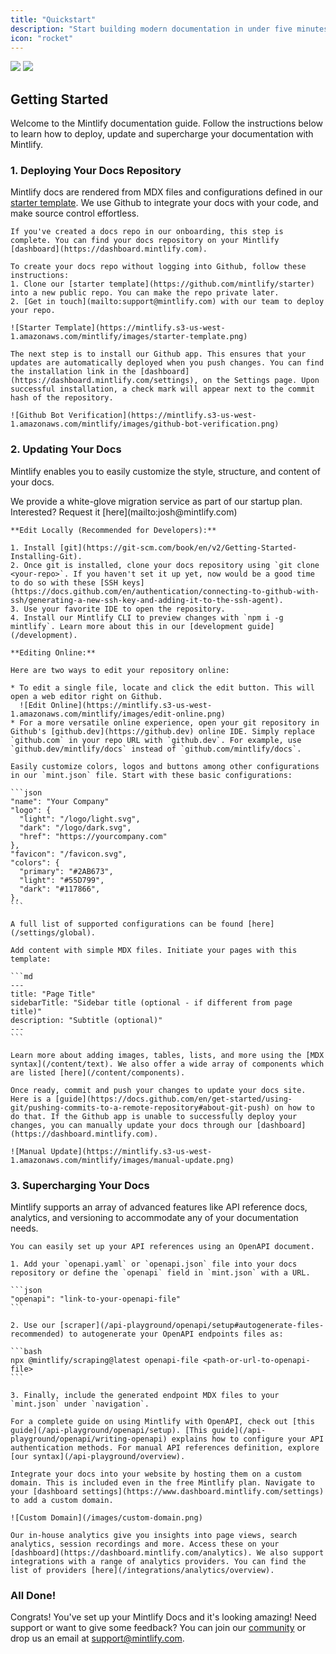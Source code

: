 ```yaml
---
title: "Quickstart"
description: "Start building modern documentation in under five minutes"
icon: "rocket"
---
```


<Frame>
  <img
    className="block dark:hidden"
    src="https://mintlify-assets.b-cdn.net/hero-light.png"
  />
  <img
    className="hidden dark:block"
    src="https://mintlify-assets.b-cdn.net/hero-dark.png"
  />
</Frame>

## Getting Started

Welcome to the Mintlify documentation guide. Follow the instructions below to learn how to deploy, update and supercharge your documentation with Mintlify.

### 1. Deploying Your Docs Repository

Mintlify docs are rendered from MDX files and configurations defined in our [starter template](https://github.com/mintlify/starter). We use Github to integrate your docs with your code, and make source control effortless.

<AccordionGroup>
  <Accordion icon="github" title="Creating Your Documentation Repository">

    If you've created a docs repo in our onboarding, this step is complete. You can find your docs repository on your Mintlify [dashboard](https://dashboard.mintlify.com).

    To create your docs repo without logging into Github, follow these instructions:
    1. Clone our [starter template](https://github.com/mintlify/starter) into a new public repo. You can make the repo private later.
    2. [Get in touch](mailto:support@mintlify.com) with our team to deploy your repo.

    ![Starter Template](https://mintlify.s3-us-west-1.amazonaws.com/mintlify/images/starter-template.png)

  </Accordion>

  <Accordion icon="message-bot" title="Installing Our Github App">
  
    The next step is to install our Github app. This ensures that your updates are automatically deployed when you push changes. You can find the installation link in the [dashboard](https://dashboard.mintlify.com/settings), on the Settings page. Upon successful installation, a check mark will appear next to the commit hash of the repository.

    ![Github Bot Verification](https://mintlify.s3-us-west-1.amazonaws.com/mintlify/images/github-bot-verification.png)

  </Accordion>

</AccordionGroup>

### 2. Updating Your Docs

Mintlify enables you to easily customize the style, structure, and content of your docs.

<Note>
  We provide a white-glove migration service as part of our startup plan.
  Interested? Request it [here](mailto:josh@mintlify.com)
</Note>

<AccordionGroup>
  <Accordion icon="rectangle-terminal" title="Setting up Your Editing Environment">
  
    **Edit Locally (Recommended for Developers):**

    1. Install [git](https://git-scm.com/book/en/v2/Getting-Started-Installing-Git).
    2. Once git is installed, clone your docs repository using `git clone <your-repo>`. If you haven't set it up yet, now would be a good time to do so with these [SSH keys](https://docs.github.com/en/authentication/connecting-to-github-with-ssh/generating-a-new-ssh-key-and-adding-it-to-the-ssh-agent).
    3. Use your favorite IDE to open the repository.
    4. Install our Mintlify CLI to preview changes with `npm i -g mintlify`. Learn more about this in our [development guide](/development).

    **Editing Online:**

    Here are two ways to edit your repository online:

    * To edit a single file, locate and click the edit button. This will open a web editor right on Github.
      ![Edit Online](https://mintlify.s3-us-west-1.amazonaws.com/mintlify/images/edit-online.png)
    * For a more versatile online experience, open your git repository in Github's [github.dev](https://github.dev) online IDE. Simply replace `github.com` in your repo URL with `github.dev`. For example, use `github.dev/mintlify/docs` instead of `github.com/mintlify/docs`.

  </Accordion>

  <Accordion icon="palette" title="Customizing Your Brand (mint.json)">
  
    Easily customize colors, logos and buttons among other configurations in our `mint.json` file. Start with these basic configurations:

    ```json
    "name": "Your Company"
    "logo": {
      "light": "/logo/light.svg",
      "dark": "/logo/dark.svg",
      "href": "https://yourcompany.com"
    },
    "favicon": "/favicon.svg",
    "colors": {
      "primary": "#2AB673",
      "light": "#55D799",
      "dark": "#117866",
    },
    ```

    A full list of supported configurations can be found [here](/settings/global).

  </Accordion>

  <Accordion icon="pencil" title="Adding Content">

    Add content with simple MDX files. Initiate your pages with this template:

    ```md
    ---
    title: "Page Title"
    sidebarTitle: "Sidebar title (optional - if different from page title)"
    description: "Subtitle (optional)"
    ---
    ```

    Learn more about adding images, tables, lists, and more using the [MDX syntax](/content/text). We also offer a wide array of components which are listed [here](/content/components).

  </Accordion>

  <Accordion icon="rocket" title="Pushing Your Changes">

    Once ready, commit and push your changes to update your docs site. Here is a [guide](https://docs.github.com/en/get-started/using-git/pushing-commits-to-a-remote-repository#about-git-push) on how to do that. If the Github app is unable to successfully deploy your changes, you can manually update your docs through our [dashboard](https://dashboard.mintlify.com).

    ![Manual Update](https://mintlify.s3-us-west-1.amazonaws.com/mintlify/images/manual-update.png)

  </Accordion>
</AccordionGroup>

### 3. Supercharging Your Docs

Mintlify supports an array of advanced features like API reference docs, analytics, and versioning to accommodate any of your documentation needs.

<AccordionGroup>
  <Accordion icon="code-branch" title="Generating API References">

    You can easily set up your API references using an OpenAPI document.

    1. Add your `openapi.yaml` or `openapi.json` file into your docs repository or define the `openapi` field in `mint.json` with a URL.

    ```json
    "openapi": "link-to-your-openapi-file"
    ```

    2. Use our [scraper](/api-playground/openapi/setup#autogenerate-files-recommended) to autogenerate your OpenAPI endpoints files as:

    ```bash
    npx @mintlify/scraping@latest openapi-file <path-or-url-to-openapi-file>
    ```

    3. Finally, include the generated endpoint MDX files to your `mint.json` under `navigation`.

    For a complete guide on using Mintlify with OpenAPI, check out [this guide](/api-playground/openapi/setup). [This guide](/api-playground/openapi/writing-openapi) explains how to configure your API authentication methods. For manual API references definition, explore [our syntax](/api-playground/overview).

  </Accordion>

  <Accordion icon="star" title="Adding a Custom Domain">

    Integrate your docs into your website by hosting them on a custom domain. This is included even in the free Mintlify plan. Navigate to your [dashboard settings](https://www.dashboard.mintlify.com/settings) to add a custom domain.

    ![Custom Domain](/images/custom-domain.png)

  </Accordion>

  <Accordion icon="chart-simple" title="Adding Analytics">

    Our in-house analytics give you insights into page views, search analytics, session recordings and more. Access these on your [dashboard](https://dashboard.mintlify.com/analytics). We also support integrations with a range of analytics providers. You can find the list of providers [here](/integrations/analytics/overview).

  </Accordion>
</AccordionGroup>

### All Done!

Congrats! You've set up your Mintlify Docs and it's looking amazing! Need support or want to give some feedback? You can join our [community](https://mintlify.com/community) or drop us an email at [support@mintlify.com](mailto:support@mintlify.com).
